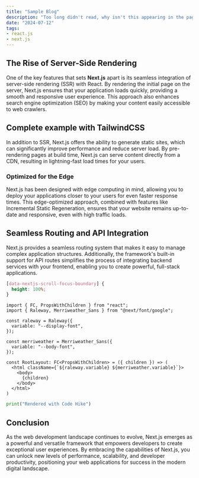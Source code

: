 ```yaml
---
title: "Sample Blog"
description: "Too long didn't read, why isn't this appearing in the pages?"
date: "2024-07-12"
tags:
- react.js
- next.js
---
```


## The Rise of Server-Side Rendering

One of the key features that sets **Next.js** apart is its seamless integration of server-side rendering (SSR) with React.
By rendering the initial page on the server, Next.js ensures that your application loads quickly,
providing a smooth and responsive user experience.
This approach also enhances search engine optimization (SEO) by making your content easily accessible to web crawlers.

## Complete example with TailwindCSS

In addition to SSR, Next.js offers the ability to generate static sites, which can significantly improve performance
and reduce server load. By pre-rendering pages at build time, Next.js can serve content directly from a CDN,
resulting in lightning-fast load times for your users.

### Optimized for the Edge
Next.js has been designed with edge computing in mind, allowing you to deploy your applications closer to your users for even faster response times.
This edge-optimized approach, combined with features like Incremental Static Regeneration, ensures that your website remains up-to-date and responsive,
even with high traffic loads.

## Seamless Routing and API Integration
Next.js provides a seamless routing system that makes it easy to manage complex application structures.
Additionally, the framework's built-in support for API routes simplifies the process of integrating backend services
with your frontend, enabling you to create powerful, full-stack applications.

```css
[data-nextjs-scroll-focus-boundary] {
  height: 100%;
}
```


```tsx
import { FC, PropsWithChildren } from "react";
import { Raleway, Merriweather_Sans } from "@next/font/google";

const raleway = Raleway({
  variable: "--display-font",
});

const merriweather = Merriweather_Sans({
  variable: "--body-font",
});

const RootLayout: FC<PropsWithChildren> = ({ children }) => (
  <html className={`${raleway.variable} ${merriweather.variable}`}>
    <body>
      {children}
    </body>
  </html>
)
```

```python hello.py
print("Rendered with Code Hike")
```

## Conclusion
As the web development landscape continues to evolve, Next.js emerges as a powerful and versatile framework
that empowers developers to create exceptional user experiences. By embracing the capabilities of Next.js,
you can unlock new levels of performance, scalability, and developer productivity,
positioning your web applications for success in the modern digital landscape.